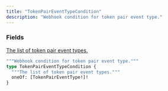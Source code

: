 ```yaml
---
title: "TokenPairEventTypeCondition"
description: "Webhook condition for token pair event type."
---
```


### Fields

<a href="/api-reference/types/tokenpaireventtype">
  <ResponseField name="oneOf" type="[TokenPairEventType!]!" required>
    The list of token pair event types.
  </ResponseField>
</a>


```graphql TokenPairEventTypeCondition
"""Webhook condition for token pair event type."""
type TokenPairEventTypeCondition {
  """The list of token pair event types."""
  oneOf: [TokenPairEventType!]!
}
```
